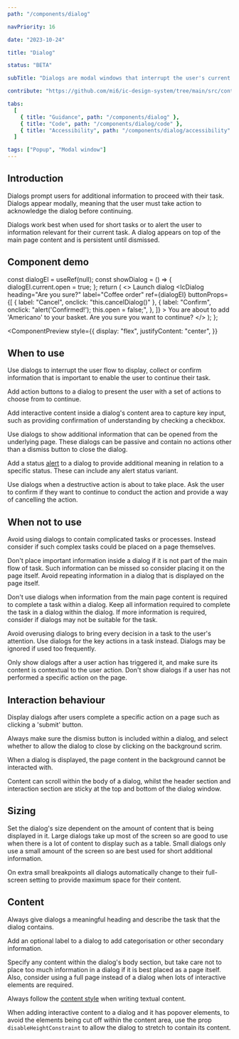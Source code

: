 ```yaml
---
path: "/components/dialog"

navPriority: 16

date: "2023-10-24"

title: "Dialog"

status: "BETA"

subTitle: "Dialogs are modal windows that interrupt the user's current task to bring something important to attention."

contribute: "https://github.com/mi6/ic-design-system/tree/main/src/content/structured/components/dialog"

tabs:
  [
    { title: "Guidance", path: "/components/dialog" },
    { title: "Code", path: "/components/dialog/code" },
    { title: "Accessibility", path: "/components/dialog/accessibility" },
  ]

tags: ["Popup", "Modal window"]
---
```



## Introduction

Dialogs prompt users for additional information to proceed with their task. Dialogs appear modally, meaning that the user must take action to acknowledge the dialog before continuing.

Dialogs work best when used for short tasks or to alert the user to information relevant for their current task. A dialog appears on top of the main page content and is persistent until dismissed.

## Component demo

  const dialogEl = useRef(null);
  const showDialog = () => {
    dialogEl.current.open = true;
  };
  return (
    <>
      <IcButton onclick={showDialog} aria-label="Launch dialog">
        Launch dialog
      </IcButton>
      <IcDialog
        heading="Are you sure?"
        label="Coffee order"
        ref={dialogEl}
        buttonProps={[
          { label: "Cancel", onclick: "this.cancelDialog()" },
          {
            label: "Confirm",
            onclick: "alert('Confirmed!'); this.open = false;",
          },
        ]}
      >
        <IcTypography>
          You are about to add 'Americano' to your basket. Are you sure you want
          to continue?
        </IcTypography>
      </IcDialog>
    </>
  );
};

<ComponentPreview
  style={{
    display: "flex",
    justifyContent: "center",
  }}
>
  <DialogExample />
</ComponentPreview>

## When to use

Use dialogs to interrupt the user flow to display, collect or confirm information that is important to enable the user to continue their task.

Add action buttons to a dialog to present the user with a set of actions to choose from to continue.

<DoDontCaution
  imageSrc={dialogFig1}
  imageAlt="An example dialog message for a coffee order saying 'Are you sure?' with buttons for 'Continue' and 'Go back'."
  state="good"
  caption="Use dialogs with buttons to present the user with a required action."
/>

Add interactive content inside a dialog's content area to capture key input, such as providing confirmation of understanding by checking a checkbox.

<DoDontCaution
  imageSrc={dialogFig2}
  imageAlt="An example dialog for a coffee order that says 'Please agree to our terms and conditions.' The dialog has a checkbox in its content that allows the user to signify agreement. There are two buttons for 'continue' and 'go back'."
  state="good"
  caption="Use dialogs with interactive content in the content area to capture key input from a user before continuing."
/>

Use dialogs to show additional information that can be opened from the underlying page. These dialogs can be passive and contain no actions other than a dismiss button to close the dialog.

<DoDontCaution
  imageSrc={dialogFig3}
  imageAlt=": An example dialog containing additional information about the 'Americano' product."
  state="good"
  caption="Use dialogs to provide additional information that isn't displayed on the underlying page."
/>

Add a status [alert](/components/alert) to a dialog to provide additional meaning in relation to a specific status. These can include any alert status variant.

<DoDontCaution
  imageSrc={dialogFig4}
  imageAlt="An example dialog for a coffee order asking if the user is sure they want to continue adding the product 'Americano' to their basket. It contains a warning alert that says 'Only a few left'."
  state="good"
  caption="Use a status alert within a dialog to highlight important information related to the dialog's content."
/>

Use dialogs when a destructive action is about to take place. Ask the user to confirm if they want to continue to conduct the action and provide a way of cancelling the action.

<DoDontCaution
  imageSrc={dialogFig5}
  imageAlt="An example dialog for removing an item from a basket. It provides a destructive action button for 'Remove' and a secondary button for 'Go back'."
  state="good"
  caption="Use a dialog for destructive actions to give the user an option to back out at the last minute."
/>

## When not to use

Avoid using dialogs to contain complicated tasks or processes. Instead consider if such complex tasks could be placed on a page themselves.

<DoDontCaution
  imageSrc={dialogFig6}
  imageAlt="An example dialog containing a multi-step form for selecting and adding drinks to an order. A stepper with four steps is used with multiple form elements inside each step."
  state="caution"
  caption="Whilst you can put any content within a dialog, avoid placing complex tasks in one and consider placing it on the main page itself."
/>

Don't place important information inside a dialog if it is not part of the main flow of task. Such information can be missed so consider placing it on the page itself. Avoid repeating information in a dialog that is displayed on the page itself.

Don't use dialogs when information from the main page content is required to complete a task within a dialog. Keep all information required to complete the task in a dialog within the dialog. If more information is required, consider if dialogs may not be suitable for the task.

Avoid overusing dialogs to bring every decision in a task to the user's attention. Use dialogs for the key actions in a task instead. Dialogs may be ignored if used too frequently.

Only show dialogs after a user action has triggered it, and make sure its content is contextual to the user action. Don't show dialogs if a user has not performed a specific action on the page.

## Interaction behaviour

Display dialogs after users complete a specific action on a page such as clicking a 'submit' button.

Always make sure the dismiss button is included within a dialog, and select whether to allow the dialog to close by clicking on the background scrim.

When a dialog is displayed, the page content in the background cannot be interacted with.

Content can scroll within the body of a dialog, whilst the header section and interaction section are sticky at the top and bottom of the dialog window.

## Sizing

Set the dialog's size dependent on the amount of content that is being displayed in it. Large dialogs take up most of the screen so are good to use when there is a lot of content to display such as a table. Small dialogs only use a small amount of the screen so are best used for short additional information.

On extra small breakpoints all dialogs automatically change to their full-screen setting to provide maximum space for their content.

## Content

Always give dialogs a meaningful heading and describe the task that the dialog contains.

Add an optional label to a dialog to add categorisation or other secondary information.

Specify any content within the dialog's body section, but take care not to place too much information in a dialog if it is best placed as a page itself. Also, consider using a full page instead of a dialog when lots of interactive elements are required.

Always follow the [content style](/styles/content-style) when writing textual content.

<DoDontCaution
  imageSrc={dialogFig7}
  imageAlt="A diagram showing the anatomy of a dialog. It has three areas, a title area at the top, a content area in the middle, and an action area at the bottom."
  state="none"
  caption="Dialogs have three sections: a title area, a content area and an action area."
/>

When adding interactive content to a dialog and it has popover elements, to avoid the elements being cut off within the content area, use the prop `disableHeightConstraint` to allow the dialog to stretch to contain its content.
